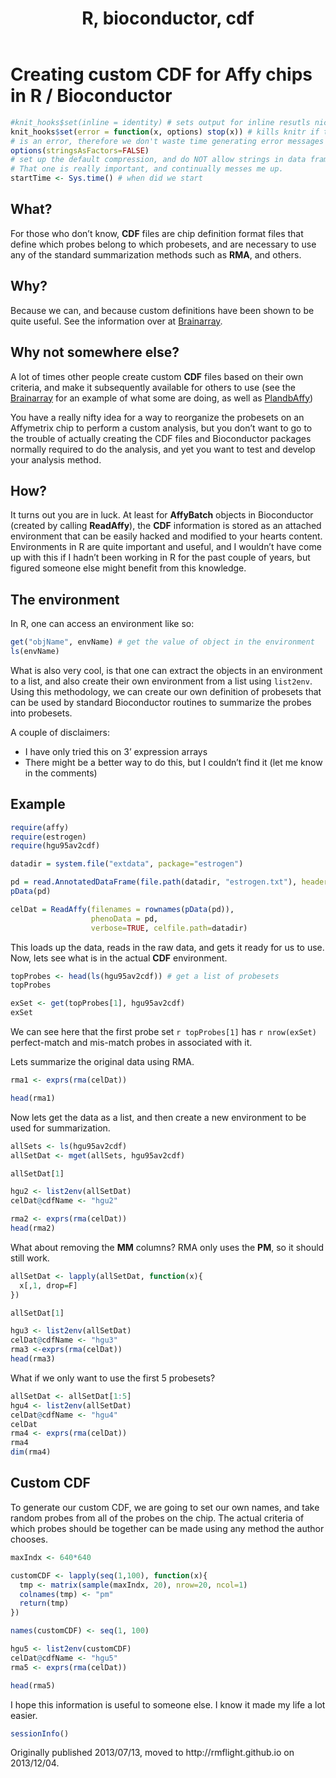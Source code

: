% R, bioconductor, cdf

# Creating custom CDF for Affy chips in R / Bioconductor

```r
#knit_hooks$set(inline = identity) # sets output for inline resutls nicely
knit_hooks$set(error = function(x, options) stop(x)) # kills knitr if there
# is an error, therefore we don't waste time generating error messages
options(stringsAsFactors=FALSE) 
# set up the default compression, and do NOT allow strings in data frames to become factors.
# That one is really important, and continually messes me up.
startTime <- Sys.time() # when did we start
```

## What?

For those who don't know, **CDF** files are chip definition format files that define which probes belong to which probesets, and are necessary to use any of the standard summarization methods such as **RMA**, and others.

## Why?

Because we can, and because custom definitions have been shown to be quite useful. See the information over at [Brainarray][linkBrain].

## Why not somewhere else?

A lot of times other people create custom **CDF** files based on their own criteria, and make it subsequently available for others to use (see the [Brainarray][linkBrain] for an example of what some are doing, as well as [PlandbAffy][linkplandb]) 


You have a really nifty idea for a way to reorganize the probesets on an Affymetrix chip to perform a custom analysis, but you don't want to go to the trouble of actually creating the CDF files and Bioconductor packages normally required to do the analysis, and yet you want to test and develop your analysis method.

## How?

It turns out you are in luck. At least for **AffyBatch** objects in Bioconductor (created by calling **ReadAffy**), the **CDF** information is stored as an attached environment that can be easily hacked and modified to your hearts content. Environments in R are quite important and useful, and I wouldn't have come up with this if I hadn't been working in R for the past couple of years, but figured someone else might benefit from this knowledge.

## The environment

In R, one can access an environment like so:

```r
get("objName", envName) # get the value of object in the environment
ls(envName)
```

What is also very cool, is that one can extract the objects in an environment to a list, and also create their own environment from a list using `list2env`. Using this methodology, we can create our own definition of probesets that can be used by standard Bioconductor routines to summarize the probes into probesets.

A couple of disclaimers:  

* I have only tried this on 3' expression arrays
* There might be a better way to do this, but I couldn't find it (let me know in the comments)

## Example

```r
require(affy)
require(estrogen)
require(hgu95av2cdf)

datadir = system.file("extdata", package="estrogen")

pd = read.AnnotatedDataFrame(file.path(datadir, "estrogen.txt"), header=TRUE, sep="", row.names=1)
pData(pd)

celDat = ReadAffy(filenames = rownames(pData(pd)), 
                  phenoData = pd,
                  verbose=TRUE, celfile.path=datadir)
```

This loads up the data, reads in the raw data, and gets it ready for us to use. Now, lets see what is in the actual **CDF** environment.

```r
topProbes <- head(ls(hgu95av2cdf)) # get a list of probesets
topProbes

exSet <- get(topProbes[1], hgu95av2cdf)
exSet
```

We can see here that the first probe set `r topProbes[1]` has `r nrow(exSet)` perfect-match and mis-match probes in associated with it. 

Lets summarize the original data using RMA.

```r
rma1 <- exprs(rma(celDat))

head(rma1)
```

Now lets get the data as a list, and then create a new environment to be used for summarization.

```r
allSets <- ls(hgu95av2cdf)
allSetDat <- mget(allSets, hgu95av2cdf)

allSetDat[1]

hgu2 <- list2env(allSetDat)
celDat@cdfName <- "hgu2"

rma2 <- exprs(rma(celDat))
head(rma2)
```

What about removing the **MM** columns? RMA only uses the **PM**, so it should still work.

```r
allSetDat <- lapply(allSetDat, function(x){
  x[,1, drop=F]
})

allSetDat[1]

hgu3 <- list2env(allSetDat)
celDat@cdfName <- "hgu3"
rma3 <-exprs(rma(celDat))
head(rma3)
```

What if we only want to use the first 5 probesets?

```r
allSetDat <- allSetDat[1:5]
hgu4 <- list2env(allSetDat)
celDat@cdfName <- "hgu4"
celDat
rma4 <- exprs(rma(celDat))
rma4
dim(rma4)
```

## Custom CDF

To generate our custom CDF, we are going to set our own names, and take random probes from all of the probes on the chip. The actual criteria of which probes should be together can be made using any method the author chooses.

```r
maxIndx <- 640*640

customCDF <- lapply(seq(1,100), function(x){
  tmp <- matrix(sample(maxIndx, 20), nrow=20, ncol=1)
  colnames(tmp) <- "pm"
  return(tmp)
})

names(customCDF) <- seq(1, 100)

hgu5 <- list2env(customCDF)
celDat@cdfName <- "hgu5"
rma5 <- exprs(rma(celDat))

head(rma5)
```

I hope this information is useful to someone else. I know it made my life a lot easier.

```r
sessionInfo()
```

Originally published 2013/07/13, moved to http://rmflight.github.io on 2013/12/04.

[linkBrain]: http://brainarray.mbni.med.umich.edu/brainarray/Database/CustomCDF/cdfreadme.htm
[linkplandb]: http://affymetrix2.bioinf.fbb.msu.ru/